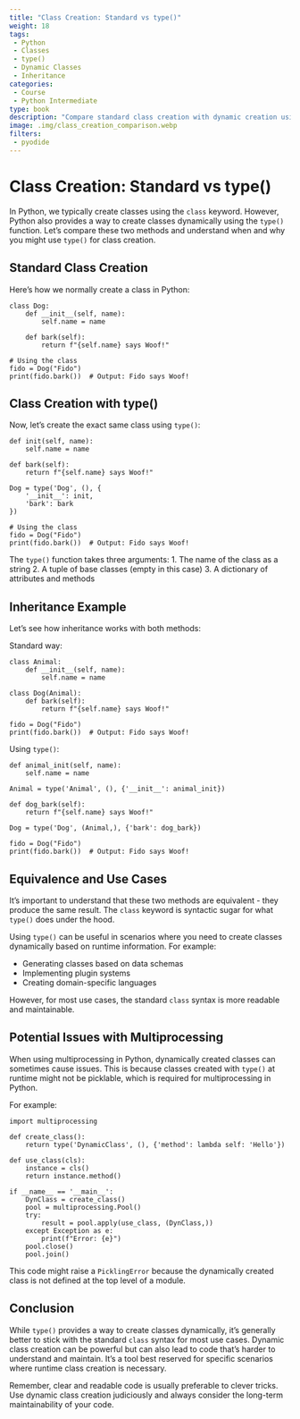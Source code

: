 ```yaml
---
title: "Class Creation: Standard vs type()"
weight: 18
tags:
 - Python
 - Classes
 - type()
 - Dynamic Classes
 - Inheritance
categories:
 - Course
 - Python Intermediate
type: book
description: "Compare standard class creation with dynamic creation using type() in Python, understanding their equivalence and potential issues."
image: .img/class_creation_comparison.webp
filters:
 - pyodide
---
```


# Class Creation: Standard vs type()

In Python, we typically create classes using the `class` keyword. However, Python also provides a way to create classes dynamically using the `type()` function. Let's compare these two methods and understand when and why you might use `type()` for class creation.

## Standard Class Creation

Here's how we normally create a class in Python:

```pyodide-python
class Dog:
    def __init__(self, name):
        self.name = name

    def bark(self):
        return f"{self.name} says Woof!"

# Using the class
fido = Dog("Fido")
print(fido.bark())  # Output: Fido says Woof!
```

## Class Creation with type()

Now, let's create the exact same class using `type()`:

```pyodide-python
def init(self, name):
    self.name = name

def bark(self):
    return f"{self.name} says Woof!"

Dog = type('Dog', (), {
    '__init__': init,
    'bark': bark
})

# Using the class
fido = Dog("Fido")
print(fido.bark())  # Output: Fido says Woof!
```

The `type()` function takes three arguments:
1. The name of the class as a string
2. A tuple of base classes (empty in this case)
3. A dictionary of attributes and methods

## Inheritance Example

Let's see how inheritance works with both methods:

Standard way:

```pyodide-python
class Animal:
    def __init__(self, name):
        self.name = name

class Dog(Animal):
    def bark(self):
        return f"{self.name} says Woof!"

fido = Dog("Fido")
print(fido.bark())  # Output: Fido says Woof!
```

Using `type()`:

```pyodide-python
def animal_init(self, name):
    self.name = name

Animal = type('Animal', (), {'__init__': animal_init})

def dog_bark(self):
    return f"{self.name} says Woof!"

Dog = type('Dog', (Animal,), {'bark': dog_bark})

fido = Dog("Fido")
print(fido.bark())  # Output: Fido says Woof!
```

## Equivalence and Use Cases

It's important to understand that these two methods are equivalent - they produce the same result. The `class` keyword is syntactic sugar for what `type()` does under the hood.

Using `type()` can be useful in scenarios where you need to create classes dynamically based on runtime information. For example:

- Generating classes based on data schemas
- Implementing plugin systems
- Creating domain-specific languages

However, for most use cases, the standard `class` syntax is more readable and maintainable.

## Potential Issues with Multiprocessing

When using multiprocessing in Python, dynamically created classes can sometimes cause issues. This is because classes created with `type()` at runtime might not be picklable, which is required for multiprocessing in Python.

For example:

```pyodide-python
import multiprocessing

def create_class():
    return type('DynamicClass', (), {'method': lambda self: 'Hello'})

def use_class(cls):
    instance = cls()
    return instance.method()

if __name__ == '__main__':
    DynClass = create_class()
    pool = multiprocessing.Pool()
    try:
        result = pool.apply(use_class, (DynClass,))
    except Exception as e:
        print(f"Error: {e}")
    pool.close()
    pool.join()
```

This code might raise a `PicklingError` because the dynamically created class is not defined at the top level of a module.

## Conclusion

While `type()` provides a way to create classes dynamically, it's generally better to stick with the standard `class` syntax for most use cases. Dynamic class creation can be powerful but can also lead to code that's harder to understand and maintain. It's a tool best reserved for specific scenarios where runtime class creation is necessary.

Remember, clear and readable code is usually preferable to clever tricks. Use dynamic class creation judiciously and always consider the long-term maintainability of your code.